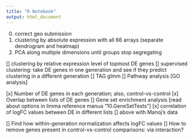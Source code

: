 ```yaml
---
title: "R Notebook"
output: html_document
---
```


0. correct geo submission
1. clustering by absolute expression with all 66 arrays (separate dendrogram and heatmap)
2. PCA along multiple dimensions until groups stop segregating

[] clustering by relative expression level of topmost DE genes
[] supervised clustering: take DE genes in one generation and see if they predict clustering in a different generation 
[] TAG glmm
[] Pathway analysis [GO analysis]

[x] Number of DE genes in each generation; also, control-vs-control
[x] Overlap between lists of DE genes
[]  Gene set enrichment analysis [read about options in limma reference manua "10.GeneSetTests"]
[x] correlation of logFC values between DE in different lists
[] above with Manoj's data

[] Find how within-generation normalization affects logFC values
[] How to remove genes present in control-vs-control comparisons: via interaction?